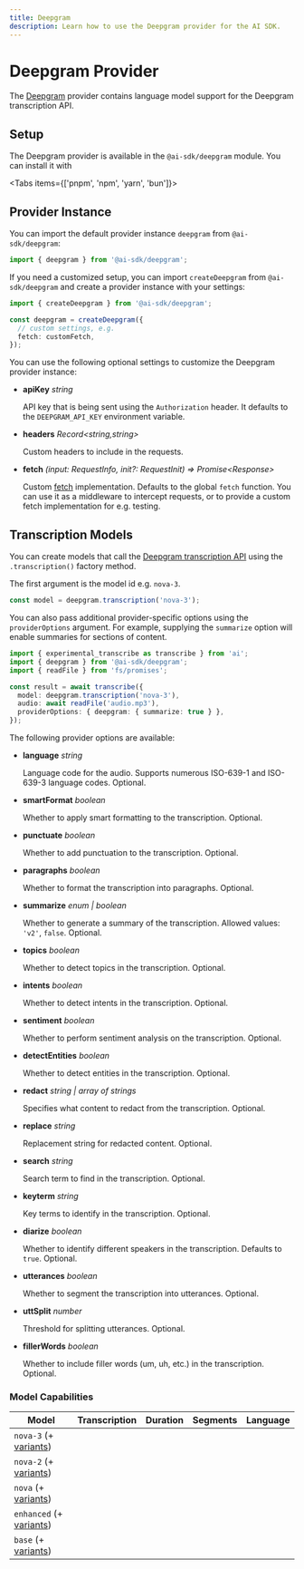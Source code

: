 ---
title: Deepgram
description: Learn how to use the Deepgram provider for the AI SDK.
---

# Deepgram Provider

The [Deepgram](https://deepgram.com/) provider contains language model support for the Deepgram transcription API.

## Setup

The Deepgram provider is available in the `@ai-sdk/deepgram` module. You can install it with

<Tabs items={['pnpm', 'npm', 'yarn', 'bun']}>
  <Tab>
    <Snippet text="pnpm add @ai-sdk/deepgram" dark />
  </Tab>
  <Tab>
    <Snippet text="npm install @ai-sdk/deepgram" dark />
  </Tab>
  <Tab>
    <Snippet text="yarn add @ai-sdk/deepgram" dark />
  </Tab>

  <Tab>
    <Snippet text="bun add @ai-sdk/deepgram" dark />
  </Tab>
</Tabs>

## Provider Instance

You can import the default provider instance `deepgram` from `@ai-sdk/deepgram`:

```ts
import { deepgram } from '@ai-sdk/deepgram';
```

If you need a customized setup, you can import `createDeepgram` from `@ai-sdk/deepgram` and create a provider instance with your settings:

```ts
import { createDeepgram } from '@ai-sdk/deepgram';

const deepgram = createDeepgram({
  // custom settings, e.g.
  fetch: customFetch,
});
```

You can use the following optional settings to customize the Deepgram provider instance:

- **apiKey** _string_

  API key that is being sent using the `Authorization` header.
  It defaults to the `DEEPGRAM_API_KEY` environment variable.

- **headers** _Record&lt;string,string&gt;_

  Custom headers to include in the requests.

- **fetch** _(input: RequestInfo, init?: RequestInit) => Promise&lt;Response&gt;_

  Custom [fetch](https://developer.mozilla.org/en-US/docs/Web/API/fetch) implementation.
  Defaults to the global `fetch` function.
  You can use it as a middleware to intercept requests,
  or to provide a custom fetch implementation for e.g. testing.

## Transcription Models

You can create models that call the [Deepgram transcription API](https://developers.deepgram.com/docs/pre-recorded-audio)
using the `.transcription()` factory method.

The first argument is the model id e.g. `nova-3`.

```ts
const model = deepgram.transcription('nova-3');
```

You can also pass additional provider-specific options using the `providerOptions` argument. For example, supplying the `summarize` option will enable summaries for sections of content.

```ts highlight="6"
import { experimental_transcribe as transcribe } from 'ai';
import { deepgram } from '@ai-sdk/deepgram';
import { readFile } from 'fs/promises';

const result = await transcribe({
  model: deepgram.transcription('nova-3'),
  audio: await readFile('audio.mp3'),
  providerOptions: { deepgram: { summarize: true } },
});
```

The following provider options are available:

- **language** _string_

  Language code for the audio.
  Supports numerous ISO-639-1 and ISO-639-3 language codes.
  Optional.

- **smartFormat** _boolean_

  Whether to apply smart formatting to the transcription.
  Optional.

- **punctuate** _boolean_

  Whether to add punctuation to the transcription.
  Optional.

- **paragraphs** _boolean_

  Whether to format the transcription into paragraphs.
  Optional.

- **summarize** _enum | boolean_

  Whether to generate a summary of the transcription.
  Allowed values: `'v2'`, `false`.
  Optional.

- **topics** _boolean_

  Whether to detect topics in the transcription.
  Optional.

- **intents** _boolean_

  Whether to detect intents in the transcription.
  Optional.

- **sentiment** _boolean_

  Whether to perform sentiment analysis on the transcription.
  Optional.

- **detectEntities** _boolean_

  Whether to detect entities in the transcription.
  Optional.

- **redact** _string | array of strings_

  Specifies what content to redact from the transcription.
  Optional.

- **replace** _string_

  Replacement string for redacted content.
  Optional.

- **search** _string_

  Search term to find in the transcription.
  Optional.

- **keyterm** _string_

  Key terms to identify in the transcription.
  Optional.

- **diarize** _boolean_

  Whether to identify different speakers in the transcription.
  Defaults to `true`.
  Optional.

- **utterances** _boolean_

  Whether to segment the transcription into utterances.
  Optional.

- **uttSplit** _number_

  Threshold for splitting utterances.
  Optional.

- **fillerWords** _boolean_

  Whether to include filler words (um, uh, etc.) in the transcription.
  Optional.

### Model Capabilities

| Model                                                                                              | Transcription       | Duration            | Segments            | Language            |
| -------------------------------------------------------------------------------------------------- | ------------------- | ------------------- | ------------------- | ------------------- |
| `nova-3` (+ [variants](https://developers.deepgram.com/docs/models-languages-overview#nova-3))     | <Check size={18} /> | <Check size={18} /> | <Check size={18} /> | <Cross size={18} /> |
| `nova-2` (+ [variants](https://developers.deepgram.com/docs/models-languages-overview#nova-2))     | <Check size={18} /> | <Check size={18} /> | <Check size={18} /> | <Cross size={18} /> |
| `nova` (+ [variants](https://developers.deepgram.com/docs/models-languages-overview#nova))         | <Check size={18} /> | <Check size={18} /> | <Check size={18} /> | <Cross size={18} /> |
| `enhanced` (+ [variants](https://developers.deepgram.com/docs/models-languages-overview#enhanced)) | <Check size={18} /> | <Check size={18} /> | <Check size={18} /> | <Cross size={18} /> |
| `base` (+ [variants](https://developers.deepgram.com/docs/models-languages-overview#base))         | <Check size={18} /> | <Check size={18} /> | <Check size={18} /> | <Cross size={18} /> |
